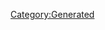 {{Database/Costume/CostumeInfo
 |ID=80
 |DivaId=4
 |PrismCostumeId=20
 |Enabled=2
 |SkillId=26
 |EODICFLJAKO=False
 |AGBPBDODKBK=1
 |HMCOGDICFNB=1
 |LevelMax=4
 |HGBJODBCJDA=4
 |EGLDFPILJLG=0
 |GLEEPAFMPLO=False
 |IIELLEPEEFH=4510
}}
[[Category:Generated]]
